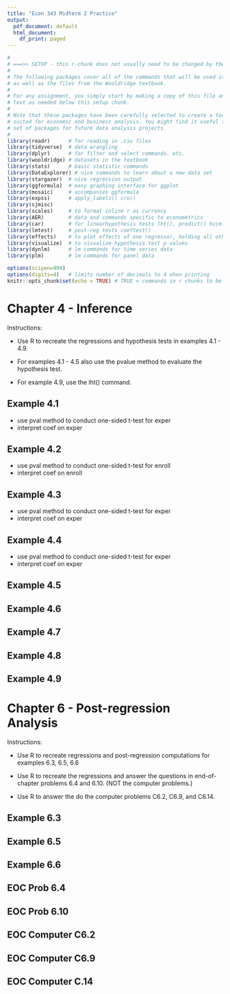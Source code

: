 ```yaml
---
title: "Econ 343 Midterm 2 Practice"
output:
  pdf_document: default
  html_document:
    df_print: paged
---
```


```r
#
# ===>> SETUP - this r-chunk does not usually need to be changed by the student.
#
# The following packages cover all of the commands that will be used in this class,
# as well as the files from the Wooldridge textbook.
# 
# For any assignment, you simply start by making a copy of this file and add the R chunks and
# text as needed below this setup chunk. 
#
# Note that these packages have been carefully selected to create a toolkit that is ideally
# suited for economic and business analysis. You might find it useful to keep this template and
# set of packages for future data analysis projects.
#
library(readr)      # for reading in .csv files
library(tidyverse)  # data wrangling
library(dplyr)      # for filter and select commands. etc.
library(wooldridge) # datasets in the textbook
library(stats)      # basic statistic commands
library(DataExplorer) # nice commands to learn about a new data set
library(stargazer)  # nice regression output
library(ggformula)  # easy graphing interface for ggplot
library(mosaic)     # accompanies ggformula
library(expss)      # apply_labels() cro()
library(sjmisc)
library(scales)     # to format inline r as currency
library(AER)        # data and commands specific to econometrics
library(car)        # for linearhypothesis tests lht(), predict() hccm() heterosced.
library(lmtest)     # post-reg tests coeftest()
library(effects)    # to plot effects of one regressor, holding all others constant
library(visualize)  # to visualize hypothesis test p-values
library(dynlm)      # lm commands for time series data
library(plm)        # lm commands for panel data

options(scipen=999)
options(digits=4)   # limits number of decimals to 4 when printing
knitr::opts_chunk$set(echo = TRUE) # TRUE = commands in r chunks to be echoed in outfile
```


# Chapter 4 - Inference

Instructions: 

- Use R to recreate the regressions and hypothesis tests in examples 4.1 - 4.9. 

- For examples 4.1 - 4.5 also use the pvalue method to evaluate the hypothesis test.

- For example 4.9, use the lht() command.



## Example 4.1

- use pval method to conduct one-sided t-test for exper
- interpret coef on exper


## Example 4.2

- use pval method to conduct one-sided t-test for enroll
- interpret coef on enroll



## Example 4.3

- use pval method to conduct one-sided t-test for exper
- interpret coef on exper

## Example 4.4

- use pval method to conduct one-sided t-test for exper
- interpret coef on exper

## Example 4.5


## Example 4.6


## Example 4.7


## Example 4.8


## Example 4.9


# Chapter 6 - Post-regression Analysis

Instructions: 

- Use R to recreate regressions and post-regression computations for examples 6.3, 6.5, 6.6

- Use R to recreate the regressions and answer the questions in end-of-chapter problems 6.4 and 6.10. (NOT the computer problems.)

- Use R to answer the do the computer problems C6.2, C6.9, and C6.14.


## Example 6.3


## Example 6.5


## Example 6.6


## EOC Prob 6.4


## EOC Prob 6.10


## EOC Computer C6.2


## EOC Computer C6.9


## EOC Computer C.14

